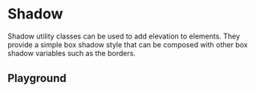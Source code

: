 
# Shadow

Shadow utility classes can be used to add elevation to elements. They provide a simple box shadow style that can be composed with other box shadow variables such as the borders.

## Playground

<Canvas withToolbar>
  <Story id='utilities-shadow--default' />
</Canvas>

<ArgsTable story='^' />
